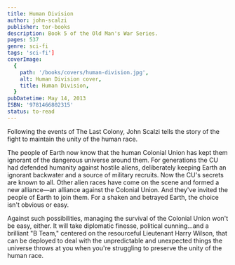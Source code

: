 ```yaml
---
title: Human Division
author: john-scalzi
publisher: tor-books
description: Book 5 of the Old Man's War Series.
pages: 537
genre: sci-fi
tags: 'sci-fi']
coverImage:
  {
    path: '/books/covers/human-division.jpg',
    alt: Human Division cover,
    title: Human Division,
  }
pubDatetime: May 14, 2013
ISBN: '9781466802315'
status: to-read
---
```


Following the events of The Last Colony, John Scalzi tells the story of the fight to maintain the unity of the human race.

The people of Earth now know that the human Colonial Union has kept them ignorant of the dangerous universe around them. For generations the CU had defended humanity against hostile aliens, deliberately keeping Earth an ignorant backwater and a source of military recruits. Now the CU's secrets are known to all. Other alien races have come on the scene and formed a new alliance—an alliance against the Colonial Union. And they've invited the people of Earth to join them. For a shaken and betrayed Earth, the choice isn't obvious or easy.

Against such possibilities, managing the survival of the Colonial Union won't be easy, either. It will take diplomatic finesse, political cunning…and a brilliant "B Team," centered on the resourceful Lieutenant Harry Wilson, that can be deployed to deal with the unpredictable and unexpected things the universe throws at you when you're struggling to preserve the unity of the human race.
